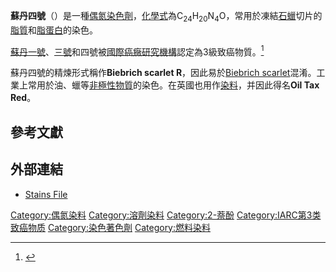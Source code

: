 {{expand|time=2015-8-15}}
{{expand English|time=2015-8-15}}
{{chembox
| verifiedrevid = 434006584
| Name = 蘇丹四號<br>{{lang|en|Sudan IV}}
| ImageFile = Sudan IV.svg
| ImageSize = 250
| IUPACName =
| SystematicName = 1-(2-methyl-4-(2-methylphenyldiazenyl) phenyl) azonapthalen-2-ol
| OtherNames = Sudan R, C.I. Solvent Red 24, C.I. 26105, Lipid Crimson, Oil Red, Oil Red BB, Fat Red B, Oil Red IV, Scarlet Red, Scarlet Red N.F, Scarlet Red Scharlach, Scarlet R
| Section1 = {{Chembox Identifiers
| CASNo = 85-83-6
| CASNo_Ref = {{cascite|changed|??}}
|  Abbreviations  = 
|  ChemSpiderID_Ref  = {{chemspidercite|correct|chemspider}}|  ChemSpiderID  =  11252033
|  InChI  =  1S/C24H20N4O/c1-16-7-3-6-10-21(16)26-25-19-12-13-22(17(2)15-19)27-28-24-20-9-5-4-8-18(20)11-14-23(24)29/h3-15,29H,1-2H3/b26-25+,28-27+
|  InChIKey  =  RCTGMCJBQGBLKT-PAMTUDGEBE
|  StdInChI_Ref  = {{stdinchicite|correct|chemspider}}|  StdInChI  =  1S/C24H20N4O/c1-16-7-3-6-10-21(16)26-25-19-12-13-22(17(2)15-19)27-28-24-20-9-5-4-8-18(20)11-14-23(24)29/h3-15,29H,1-2H3/b26-25+,28-27+
|  StdInChIKey_Ref  = {{stdinchicite|correct|chemspider}}|  StdInChIKey  =  RCTGMCJBQGBLKT-PAMTUDGESA-N
|  InChIKey1  =  RCTGMCJBQGBLKT-PAMTUDGESA-N
|  EINECS  = 
|  PubChem  = 
|  SMILES  =  Cc4ccccc4/N=N/c3ccc(/N=N/c1c2ccccc2ccc1O)c(C)c3
|  RTECS  = 
|  MeSHName  = 
|  ChEBI_Ref  = {{ebicite|correct|EBI}}|  ChEBI  = 
|  KEGG_Ref  = {{keggcite|correct|kegg}}|  KEGG  =  C19520
|  ATCCode_prefix  = 
|  ATCCode_suffix  = 
|  ATC_Supplemental  = 
}}
| Section2 = {{Chembox Properties
| Formula = C<sub>24</sub>H<sub>20</sub>N<sub>4</sub>O
| MolarMass =
| Appearance =
| Density =
| MeltingPt =199°C
| Melting_notes =
| BoilingPt =
| Boiling_notes =
| Solubility =
| SolubleOther =
| Solvent =
| LogP =
| VaporPressure =
| HenryConstant =
| AtmosphericOHRateConstant =
| pKa =
| pKb = }}
| Section3 = {{Chembox Structure
| CrystalStruct =
| Coordination =
| MolShape = }}
| Section4 = {{Chembox Thermochemistry
| DeltaHf =
| DeltaHc =
| Entropy =
| HeatCapacity = }}
| Section5 = {{Chembox Pharmacology
| AdminRoutes =
| Bioavail =
| Metabolism =
| HalfLife =
| ProteinBound =
| Excretion =
| Legal_status =
| Legal_US =
| Legal_UK =
| Legal_AU =
| Legal_CA =
| PregCat =
| PregCat_AU =
| PregCat_US = }}
| Section6 = {{Chembox Explosive
| ShockSens =
| FrictionSens =
| ExplosiveV =
| REFactor = }}
| Section7 = {{Chembox Hazards
| ExternalMSDS =
| EUClass =
| EUIndex =
| MainHazards =
| NFPA-H =
| NFPA-F =
| NFPA-R =
| NFPA-O =
| RPhrases =
| SPhrases =
| RSPhrases =
| FlashPt =
| Autoignition =
| ExploLimits =
| LD50 =
| PEL = }}
| Section8 = {{Chembox Related
| OtherAnions =
| OtherCations =
| OtherFunctn =
| Function =
| OtherCpds = }}
}}
'''蘇丹四號'''（{{lang-en|'''Sudan IV'''}}）是一種[[偶氮染色劑|偶氮染色劑]]，[[化學式|化學式]]為C<sub>24</sub>H<sub>20</sub>N<sub>4</sub>O，常用於凍結[[石蠟|石蠟]]切片的[[脂質|脂質]]和[[脂蛋白|脂蛋白]]的染色。

[[蘇丹紅一號|蘇丹一號]]、[[蘇丹三號|三號]]和四號被[[國際癌癥研究機構|國際癌癥研究機構]]認定為3級致癌物質。<ref name="pmid18418879">{{cite journal |author=Refat NA, Ibrahim ZS, Moustafa GG, Sakamoto KQ, Ishizuka M, Fujita S |title=The induction of cytochrome P450 1A1 by sudan dyes |journal=J. Biochem. Mol. Toxicol. |volume=22 |issue=2 |pages=77–84 |year=2008 |pmid=18418879 |doi=10.1002/jbt.20220 |url=}}</ref>

蘇丹四號的精煉形式稱作'''Biebrich scarlet R'''，因此易於[[比布列希猩紅|Biebrich scarlet]]混淆。工業上常用於油、蠟等[[極性|非極性物質]]的染色。在英國也用作[[染料|染料]]，并因此得名'''Oil Tax Red'''。

==參考文獻==
{{reflist}}

==外部連結==
* [https://web.archive.org/web/20090301153335/http://stainsfile.info/StainsFile/dyes/26105.htm Stains File]

{{生物染色劑}}

[[Category:偶氮染料|Category:偶氮染料]]
[[Category:溶劑染料|Category:溶劑染料]]
[[Category:2-萘酚|Category:2-萘酚]]
[[Category:IARC第3类致癌物质|Category:IARC第3类致癌物质]]
[[Category:染色著色劑|Category:染色著色劑]]
[[Category:燃料染料|Category:燃料染料]]